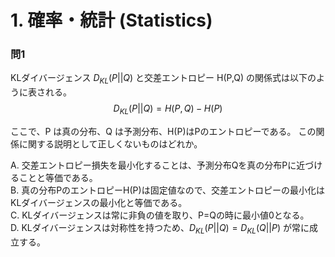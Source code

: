 # 1. 確率・統計 (Statistics)

### 問1

KLダイバージェンス $D_{KL}(P||Q)$ と交差エントロピー H(P,Q) の関係式は以下のように表される。  
$$
D_{KL}(P||Q) = H(P,Q) - H(P)
$$

ここで、P は真の分布、Q は予測分布、H(P)はPのエントロピーである。
この関係に関する説明として正しくないものはどれか。  

A. 交差エントロピー損失を最小化することは、予測分布Qを真の分布Pに近づけることと等価である。  
B. 真の分布PのエントロピーH(P)は固定値なので、交差エントロピーの最小化はKLダイバージェンスの最小化と等価である。  
C. KLダイバージェンスは常に非負の値を取り、P=Qの時に最小値0となる。  
D. KLダイバージェンスは対称性を持つため、$D_{KL}(P||Q) = D_{KL}(Q||P)$ が常に成立する。  

